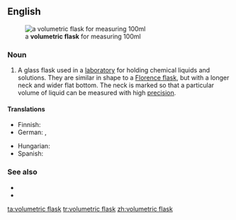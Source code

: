 ==English==
[[File:Brand_volumetric_flask_100ml.jpg|thumb|right|a '''volumetric flask''' for measuring 100ml]]
===Noun===
{{en-noun}}

# {{lb|en|chemistry}} A glass flask used in a [[laboratory]] for holding chemical liquids and solutions. They are similar in shape to a [[Florence flask]], but with a longer neck and wider flat bottom. The neck is marked so that a particular volume of liquid can be measured with high [[precision]].

====Translations====
{{trans-top|laboratory flask}}
* Finnish: {{t|fi|mittapullo}}
* German: {{t|de|Messkolben|m}}, {{t|de|Maßkolben|m}}
{{trans-mid}}
* Hungarian: {{t|hu|mérőlombik}}
* Spanish: {{t|es|matraz aforado|m}}
{{trans-bottom}}

===See also===
* {{pedia}}
* {{l|en|Florence flask}}

[[ta:volumetric flask]]
[[tr:volumetric flask]]
[[zh:volumetric flask]]